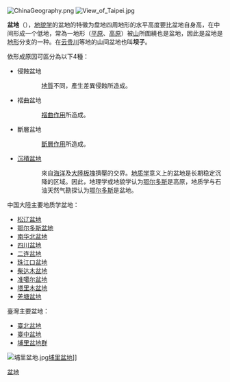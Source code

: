 {{globalize|time=2018-09-20T20:13:32+00:00}}

[[File:ChinaGeography.png|thumb]]
[[File:View_of_Taipei.jpg|thumb]]

'''盆地'''（{{lang-en|Basin}}），[[地貌学|地貌学]]的盆地的特徵为盘地四周地形的水平高度要比盆地自身高，在中间形成一个低地，常為一地形（[[平原|平原]]、[[高原|高原]]）被[[山|山]]所圍繞也是盆地，因此是盆地是[[地形|地形]]分支的一种。在[[云南省|云]][[贵州省|贵]][[四川省|川]]等地的山间盆地也叫'''坝子'''。

依形成原因可區分為以下4種：

* 侵蝕盆地
:: [[地質|地質]]不同，產生差異侵蝕所造成。
* 褶曲盆地
:: [[褶曲|褶曲作用]]所造成。
* 斷層盆地
:: [[斷層|斷層作用]]所造成。
* [[沉積盆地|沉積盆地]]
:: 來自[[海洋|海洋]]及[[大陸|大陸]][[板塊|板塊]]擠壓的交界。[[地质学|地质学]]意义上的盆地是长期稳定沉降的区域。因此，地理学或地貌学认为[[鄂尔多斯高原|鄂尔多斯]]是高原，地质学与石油天然气勘探认为[[鄂尔多斯盆地|鄂尔多斯]]是盆地。

中国大陸主要地质学盆地：
* [[松辽盆地|松辽盆地]]
* [[鄂尔多斯盆地|鄂尔多斯盆地]]
* [[南华北盆地|南华北盆地]]
* [[四川盆地|四川盆地]]
* [[二连盆地|二连盆地]]
* [[珠江口盆地|珠江口盆地]]
* [[柴达木盆地|柴达木盆地]]
* [[准噶尔盆地|准噶尔盆地]]
* [[塔里木盆地|塔里木盆地]]
* [[羌塘盆地|羌塘盆地]]

臺灣主要盆地：
* [[臺北盆地|臺北盆地]]
* [[臺中盆地|臺中盆地]]
* [[埔里盆地群|埔里盆地群]]

[[File:埔里盆地.jpg|thumb]][[埔里盆地|埔里盆地]]]]

{{基本地形}}

{{geo-term-stub}}

[[Category:盆地|]]